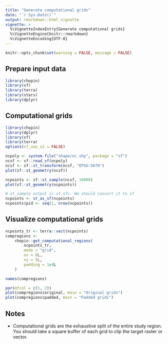 ```yaml
---
title: "Generate computational grids"
date: "`r Sys.Date()`"
output: rmarkdown::html_vignette
vignette: >
  %\VignetteIndexEntry{Generate computational grids}
  %\VignetteEngine{knitr::rmarkdown}
  %\VignetteEncoding{UTF-8}
---
```



```r
knitr::opts_chunk$set(warning = FALSE, message = FALSE)

```


## Prepare input data
```r
library(chopin)
library(sf)
library(terra)
library(stars)
library(dplyr)

```

## Computational grids
```r
library(chopin)
library(dplyr)
library(sf)
library(terra)
options(sf_use_s2 = FALSE)
```

```r
ncpoly <- system.file("shape/nc.shp", package = "sf")
ncsf <- sf::read_sf(ncpoly)
ncsf <- sf::st_transform(ncsf, "EPSG:5070")
plot(sf::st_geometry(ncsf))
```

```r
ncpoints <- sf::st_sample(ncsf, 10000)
plot(sf::st_geometry(ncpoints))

# st_sample output is st_sfc. We should convert it to sf
ncpoints <- st_as_sf(ncpoints)
ncpoints$pid <- seq(1, nrow(ncpoints))
```


## Visualize computational grids

```r
ncpoints_tr <- terra::vect(ncpoints)
compregions <-
    chopin::get_computational_regions(
        ncpoints_tr,
        mode = "grid",
        nx = 8L,
        ny = 5L,
        padding = 1e4L
    )

names(compregions)

par(mfcol = c(1, 2))
plot(compregions$original, main = "Original grids")
plot(compregions$padded, main = "Padded grids")
```




## Notes
- Computational grids are the exhaustive split of the entire study region. You should take a square buffer of each grid to clip the target raster or vector.

